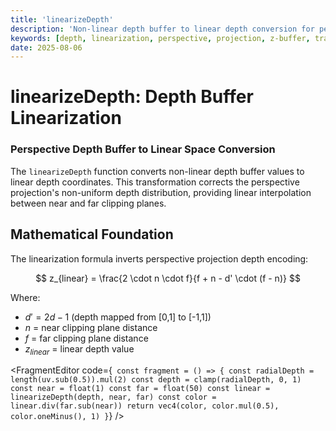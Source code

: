 ```yaml
---
title: 'linearizeDepth'
description: 'Non-linear depth buffer to linear depth conversion for perspective projection'
keywords: [depth, linearization, perspective, projection, z-buffer, transformation]
date: 2025-08-06
---
```



# linearizeDepth: Depth Buffer Linearization

### Perspective Depth Buffer to Linear Space Conversion

The `linearizeDepth` function converts non-linear depth buffer values to linear depth coordinates. This transformation corrects the perspective projection's non-uniform depth distribution, providing linear interpolation between near and far clipping planes.

## Mathematical Foundation

The linearization formula inverts perspective projection depth encoding:

$$
z_{linear} = \frac{2 \cdot n \cdot f}{f + n - d' \cdot (f - n)}
$$

Where:

- $d' = 2d - 1$ (depth mapped from [0,1] to [-1,1])
- $n$ = near clipping plane distance
- $f$ = far clipping plane distance
- $z_{linear}$ = linear depth value

<FragmentEditor
        code={`
const fragment = () => {
        const radialDepth = length(uv.sub(0.5)).mul(2)
        const depth = clamp(radialDepth, 0, 1)
        const near = float(1)
        const far = float(50)
        const linear = linearizeDepth(depth, near, far)
        const color = linear.div(far.sub(near))
        return vec4(color, color.mul(0.5), color.oneMinus(), 1)
}`}
/>
